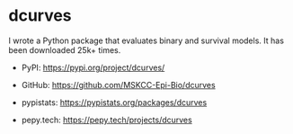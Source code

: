 # dcurves

I wrote a Python package that evaluates binary and survival models. It has been downloaded 25k+ times.

-   PyPI: <https://pypi.org/project/dcurves/>

-   GitHub: <https://github.com/MSKCC-Epi-Bio/dcurves>

-   pypistats: <https://pypistats.org/packages/dcurves>

-   pepy.tech: <https://pepy.tech/projects/dcurves>
